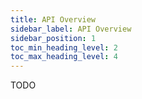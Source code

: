 ---
title: API Overview
sidebar_label: API Overview
sidebar_position: 1
toc_min_heading_level: 2
toc_max_heading_level: 4
---

TODO
